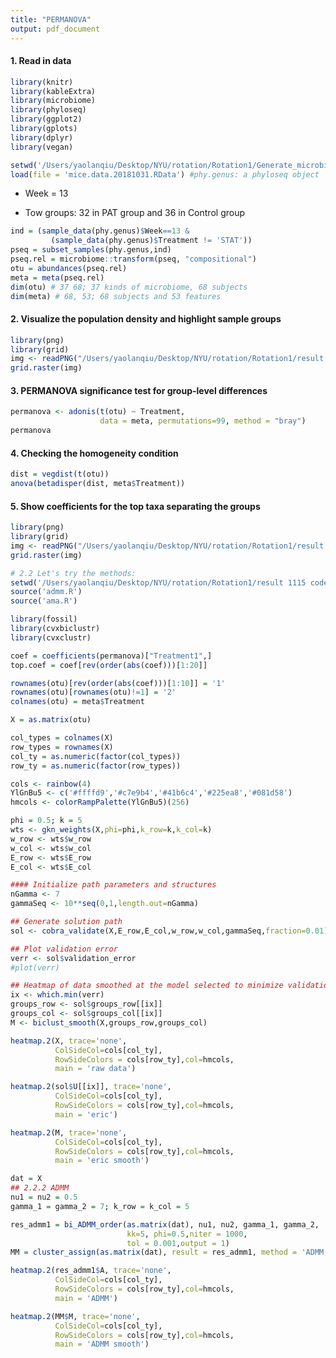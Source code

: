 ```yaml
---
title: "PERMANOVA"
output: pdf_document
---
```



#### 1. Read in data

```R
library(knitr)
library(kableExtra)
library(microbiome)
library(phyloseq)
library(ggplot2)
library(gplots)
library(dplyr)
library(vegan)

setwd('/Users/yaolanqiu/Desktop/NYU/rotation/Rotation1/Generate_microbiome_compositional_data')
load(file = 'mice.data.20181031.RData') #phy.genus: a phyloseq object
```

* Week = 13

* Tow groups: 32 in PAT group and 36 in Control group

```R
ind = (sample_data(phy.genus)$Week==13 & 
         (sample_data(phy.genus)$Treatment != 'STAT'))
pseq = subset_samples(phy.genus,ind)
pseq.rel = microbiome::transform(pseq, "compositional")
otu = abundances(pseq.rel)
meta = meta(pseq.rel)
dim(otu) # 37 68; 37 kinds of microbiome, 68 subjects
dim(meta) # 68, 53; 68 subjects and 53 features
```


#### 2. Visualize the population density and highlight sample groups 

```R
library(png)
library(grid)
img <- readPNG("/Users/yaolanqiu/Desktop/NYU/rotation/Rotation1/result 0415/2.png")
grid.raster(img)
```

#### 3. PERMANOVA significance test for group-level differences

```R
permanova <- adonis(t(otu) ~ Treatment,
                    data = meta, permutations=99, method = "bray")
permanova 
```


#### 4. Checking the homogeneity condition


```R
dist = vegdist(t(otu))
anova(betadisper(dist, meta$Treatment))
```


#### 5. Show coefficients for the top taxa separating the groups

```R
library(png)
library(grid)
img <- readPNG("/Users/yaolanqiu/Desktop/NYU/rotation/Rotation1/result 0415/1.png")
grid.raster(img)
```


```R

# 2.2 Let's try the methods:
setwd('/Users/yaolanqiu/Desktop/NYU/rotation/Rotation1/result 1115 codes')
source('admm.R')
source('ama.R')

library(fossil)
library(cvxbiclustr)
library(cvxclustr)

```


```R
coef = coefficients(permanova)["Treatment1",]
top.coef = coef[rev(order(abs(coef)))[1:20]]

rownames(otu)[rev(order(abs(coef)))[1:10]] = '1'
rownames(otu)[rownames(otu)!=1] = '2'
colnames(otu) = meta$Treatment

X = as.matrix(otu)

col_types = colnames(X)
row_types = rownames(X)
col_ty = as.numeric(factor(col_types))
row_ty = as.numeric(factor(row_types))

cols <- rainbow(4)
YlGnBu5 <- c('#ffffd9','#c7e9b4','#41b6c4','#225ea8','#081d58')
hmcols <- colorRampPalette(YlGnBu5)(256)

phi = 0.5; k = 5
wts <- gkn_weights(X,phi=phi,k_row=k,k_col=k)
w_row <- wts$w_row
w_col <- wts$w_col
E_row <- wts$E_row
E_col <- wts$E_col

#### Initialize path parameters and structures
nGamma <- 7
gammaSeq <- 10**seq(0,1,length.out=nGamma)

## Generate solution path
sol <- cobra_validate(X,E_row,E_col,w_row,w_col,gammaSeq,fraction=0.01)

## Plot validation error
verr <- sol$validation_error
#plot(verr)

## Heatmap of data smoothed at the model selected to minimize validation error
ix <- which.min(verr)
groups_row <- sol$groups_row[[ix]]
groups_col <- sol$groups_col[[ix]]
M <- biclust_smooth(X,groups_row,groups_col)
```


```R
heatmap.2(X, trace='none',
          ColSideCol=cols[col_ty],
          RowSideColors = cols[row_ty],col=hmcols,
          main = 'raw data')
```

```R
heatmap.2(sol$U[[ix]], trace='none',
          ColSideCol=cols[col_ty],
          RowSideColors = cols[row_ty],col=hmcols,
          main = 'eric')
```

```R
heatmap.2(M, trace='none',
          ColSideCol=cols[col_ty],
          RowSideColors = cols[row_ty],col=hmcols,
          main = 'eric smooth')
```

```R
dat = X
## 2.2.2 ADMM
nu1 = nu2 = 0.5
gamma_1 = gamma_2 = 7; k_row = k_col = 5

res_admm1 = bi_ADMM_order(as.matrix(dat), nu1, nu2, gamma_1, gamma_2,
                          kk=5, phi=0.5,niter = 1000,
                          tol = 0.001,output = 1)
MM = cluster_assign(as.matrix(dat), result = res_admm1, method = 'ADMM')

```


```R
heatmap.2(res_admm1$A, trace='none',
          ColSideCol=cols[col_ty],
          RowSideColors = cols[row_ty],col=hmcols,
          main = 'ADMM')
```

```R
heatmap.2(MM$M, trace='none',
          ColSideCol=cols[col_ty],
          RowSideColors = cols[row_ty],col=hmcols,
          main = 'ADMM smooth')
```

